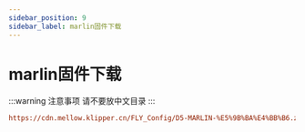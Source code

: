```yaml
---
sidebar_position: 9
sidebar_label: marlin固件下载
---
```


# marlin固件下载

:::warning 注意事项
请不要放中文目录
:::

```cfg
https://cdn.mellow.klipper.cn/FLY_Config/D5-MARLIN-%E5%9B%BA%E4%BB%B6.zip
```
